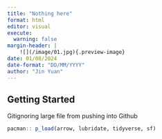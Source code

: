 ```yaml
---
title: "Nothing here"
format: html
editor: visual
execute: 
  warning: false
margin-header: |
    ![](/image/01.jpg){.preview-image}
date: 01/08/2024
date-format: "DD/MM/YYYY"
author: "Jin Yuan"
---
```


## Getting Started

Gitignoring large file from pushing into Github

```r
pacman:: p_load(arrow, lubridate, tidyverse, sf)
```

